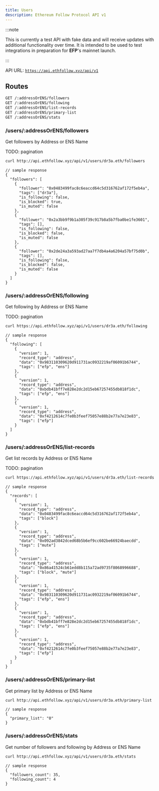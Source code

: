 ```yaml
---
title: Users
description: Ethereum Follow Protocol API v1
---
```


:::note

This is currently a test API with fake data and will receive updates with additional functionality over time. It is intended to be used to test integrations in preparation for **EFP**'s mainnet launch.

:::

API URL: [`https://api.ethfollow.xyz/api/v1`](https://api.ethfollow.xyz/api/v1)

## Routes

```sh
GET /:addressOrENS/followers
GET /:addressOrENS/following
GET /:addressOrENS/list-records
GET /:addressOrENS/primary-list
GET /:addressOrENS/stats
```

### /users/\:addressOrENS/followers

Get followers by Address or ENS Name

TODO: pagination

```sh
curl http://api.ethfollow.xyz/api/v1/users/dr3a.eth/followers
```

```jsonc
// sample response
{
  "followers": [
    {
      "follower": "0x0483499fac8c6eaccd64c5d316762af172f5eb4a",
      "tags": ["dr3a"],
      "is_following": false,
      "is_blocked": true,
      "is_muted": false
    },
    {
      "follower": "0x2a3bb9f9b1a305f39c917b8a5b7fba0be1fe3601",
      "tags": [],
      "is_following": false,
      "is_blocked": false,
      "is_muted": false
    },
    {
      "follower": "0x2de24a3a593ad27aa7f7db4a4a6204a57bf75d0b",
      "tags": [],
      "is_following": false,
      "is_blocked": false,
      "is_muted": false
    }
  ]
}
```

### /users/\:addressOrENS/following

Get following by Address or ENS Name

TODO: pagination

```sh
curl https://api.ethfollow.xyz/api/v1/users/dr3a.eth/following
```

```jsonc
// sample response
{
  "following": [
    {
      "version": 1,
      "record_type": "address",
      "data": "0x983110309620d911731ac0932219af06091b6744",
      "tags": ["efp", "ens"]
    },
    {
      "version": 1,
      "record_type": "address",
      "data": "0xbdb41bff7e828e2dc2d15eb67257455db818f1dc",
      "tags": ["efp", "ens"]
    },
    {
      "version": 1,
      "record_type": "address",
      "data": "0xf4212614c7fe0b3feef75057e88b2e77a7e23e83",
      "tags": ["efp"]
    }
  ]
}
```

### /users/\:addressOrENS/list-records

Get list records by Address or ENS Name

TODO: pagination

```sh
curl https://api.ethfollow.xyz/api/v1/users/dr3a.eth/list-records
```

```jsonc
// sample response
{
  "records": [
    {
      "version": 1,
      "record_type": "address",
      "data": "0x0483499fac8c6eaccd64c5d316762af172f5eb4a",
      "tags": ["block"]
    },
    {
      "version": 1,
      "record_type": "address",
      "data": "0x092ad3842dced68b5b6ef9cc602be66924baecdd",
      "tags": ["mute"]
    },
    {
      "version": 1,
      "record_type": "address",
      "data": "0x86a41524cb61edd8b115a72ad9735f8068996688",
      "tags": ["block", "mute"]
    },
    {
      "version": 1,
      "record_type": "address",
      "data": "0x983110309620d911731ac0932219af06091b6744",
      "tags": ["efp", "ens"]
    },
    {
      "version": 1,
      "record_type": "address",
      "data": "0xbdb41bff7e828e2dc2d15eb67257455db818f1dc",
      "tags": ["efp", "ens"]
    },
    {
      "version": 1,
      "record_type": "address",
      "data": "0xf4212614c7fe0b3feef75057e88b2e77a7e23e83",
      "tags": ["efp"]
    }
  ]
}
```

### /users/\:addressOrENS/primary-list

Get primary list by Address or ENS Name

```sh
curl http://api.ethfollow.xyz/api/v1/users/dr3a.eth/primary-list
```

```jsonc
// sample response
{
  "primary_list": "0"
}
```

### /users/\:addressOrENS/stats

Get number of followers and following by Address or ENS Name

```sh
curl http://api.ethfollow.xyz/api/v1/users/dr3a.eth/stats
```

```jsonc
// sample response
{
  "followers_count": 35,
  "following_count": 4
}
```
